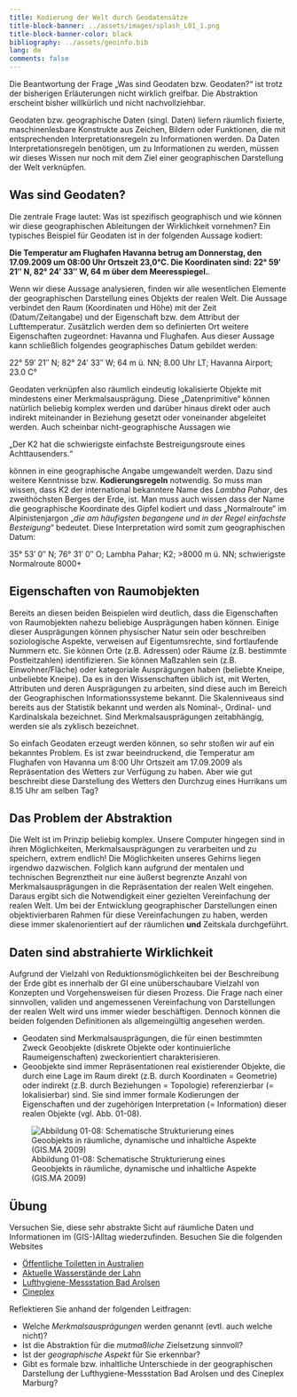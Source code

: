 ```yaml
---
title: Kodierung der Welt durch Geodatensätze
title-block-banner: ../assets/images/splash_L01_1.png
title-block-banner-color: black
bibliography: ../assets/geoinfo.bib
lang: de
comments: false
---
```



Die Beantwortung der Frage „Was sind Geodaten bzw. Geodaten?“ ist trotz der bisherigen Erläuterungen nicht wirklich greifbar. Die Abstraktion erscheint bisher willkürlich und nicht nachvollziehbar.

Geodaten bzw. geographische Daten (singl. Daten) liefern räumlich fixierte, maschinenlesbare Konstrukte aus Zeichen, Bildern oder Funktionen, die mit entsprechenden Interpretationsregeln zu Informationen werden. Da Daten Interpretationsregeln benötigen, um zu Informationen zu werden, müssen wir dieses Wissen nur noch mit dem Ziel einer geographischen Darstellung der Welt verknüpfen.

## Was sind Geodaten?
Die zentrale Frage lautet: Was ist spezifisch geographisch und wie können wir diese geographischen Ableitungen der Wirklichkeit vornehmen? Ein typisches Beispiel für Geodaten ist in der folgenden Aussage kodiert:

**Die Temperatur am Flughafen Havanna betrug am Donnerstag, den 17.09.2009 um 08:00 Uhr Ortszeit 23,0°C. Die Koordinaten sind: 22° 59′ 21″ N, 82° 24′ 33″ W, 64 m über dem Meeresspiegel.**.

Wenn wir diese Aussage analysieren, finden wir alle wesentlichen Elemente der geographischen Darstellung eines Objekts der realen Welt. Die Aussage verbindet den Raum (Koordinaten und Höhe) mit der Zeit (Datum/Zeitangabe) und der Eigenschaft bzw. dem Attribut der Lufttemperatur. Zusätzlich werden dem so definierten Ort weitere Eigenschaften zugeordnet: Havanna und Flughafen. Aus dieser Aussage kann schließlich folgendes geographisches Datum gebildet werden:

::: {.callout-note title="Kodierter Geodatensatz" icon="false" appearance="simple"}
22° 59′ 21″ N; 82° 24′ 33″ W; 64 m ü. NN; 8.00 Uhr LT; Havanna Airport; 23.0 C°
:::

Geodaten verknüpfen also räumlich eindeutig lokalisierte Objekte mit mindestens einer Merkmalsausprägung. Diese „Datenprimitive“ können natürlich beliebig komplex werden und darüber hinaus direkt oder auch indirekt miteinander in Beziehung gesetzt oder voneinander abgeleitet werden. Auch scheinbar nicht-geographische Aussagen wie

„Der K2 hat die schwierigste einfachste Bestreigungsroute eines Achttausenders.“

können in eine geographische Angabe umgewandelt werden. Dazu sind weitere Kenntnisse bzw. **Kodierungsregeln** notwendig. So muss man wissen, dass K2 der international bekanntere Name des *Lambha Pahar*, des zweithöchsten Berges der Erde, ist. Man muss auch wissen dass der Name die geographische Koordinate des Gipfel kodiert und dass „Normalroute“ im Alpinistenjargon „*die am häufigsten begangene und in der Regel einfachste Besteigung*“ bedeutet. Diese Interpretation wird somit zum geographischen Datum:

::: {.callout-note title="Kodierter Geodatensatz" icon="false" appearance="simple"}
35° 53′ 0″ N; 76° 31′ 0″ O; Lambha Pahar; K2; >8000 m ü. NN; schwierigste Normalroute 8000+
:::

## Eigenschaften von Raumobjekten
Bereits an diesen beiden Beispielen wird deutlich, dass die Eigenschaften von Raumobjekten nahezu beliebige Ausprägungen haben können. Einige dieser Ausprägungen können physischer Natur sein oder beschreiben soziologische Aspekte, verweisen auf Eigentumsrechte, sind fortlaufende Nummern etc. Sie können Orte (z.B. Adressen) oder Räume (z.B. bestimmte Postleitzahlen) identifizieren. Sie können Maßzahlen sein (z.B. Einwohner/Fläche) oder kategoriale Ausprägungen haben (beliebte Kneipe, unbeliebte Kneipe). Da es in den Wissenschaften üblich ist, mit Werten, Attributen und deren Ausprägungen zu arbeiten, sind diese auch im Bereich der Geographischen Informationssysteme bekannt. Die Skalenniveaus sind bereits aus der Statistik bekannt und werden als Nominal-, Ordinal- und Kardinalskala bezeichnet. Sind Merkmalsausprägungen zeitabhängig, werden sie als zyklisch bezeichnet.

So einfach Geodaten erzeugt werden können, so sehr stoßen wir auf ein bekanntes Problem. Es ist zwar beeindruckend, die Temperatur am Flughafen von Havanna um 8:00 Uhr Ortszeit am 17.09.2009 als Repräsentation des Wetters zur Verfügung zu haben. Aber wie gut beschreibt diese Darstellung des Wetters den Durchzug eines Hurrikans um 8.15 Uhr am selben Tag?

## Das Problem der Abstraktion
Die Welt ist im Prinzip beliebig komplex. Unsere Computer hingegen sind in ihren Möglichkeiten, Merkmalsausprägungen zu verarbeiten und zu speichern, extrem endlich!  Die Möglichkeiten unseres Gehirns liegen irgendwo dazwischen. Folglich kann aufgrund der mentalen und technischen Begrenztheit nur eine äußerst begrenzte Anzahl von Merkmalsausprägungen in die Repräsentation der realen Welt eingehen. Daraus ergibt sich die Notwendigkeit einer gezielten Vereinfachung der realen Welt. Um bei der Entwicklung geographischer Darstellungen einen objektivierbaren Rahmen für diese Vereinfachungen zu haben, werden diese immer skalenorientiert auf der räumlichen **und** Zeitskala durchgeführt.


## Daten sind abstrahierte Wirklichkeit

Aufgrund der Vielzahl von Reduktionsmöglichkeiten bei der Beschreibung der Erde gibt es innerhalb der GI eine unüberschaubare Vielzahl von Konzepten und Vorgehensweisen für diesen Prozess. Die Frage nach einer sinnvollen, validen und angemessenen Vereinfachung von Darstellungen der realen Welt wird uns immer wieder beschäftigen. Dennoch können die beiden folgenden Definitionen als allgemeingültig angesehen werden.


::: {.callout-tip icon="false" appearance="simple"}
- Geodaten sind Merkmalsausprägungen, die für einen bestimmten Zweck Geoobjekte (diskrete Objekte oder kontinuierliche Raumeigenschaften) zweckorientiert charakterisieren. 
- Geoobjekte sind immer Repräsentationen real existierender Objekte, die durch eine Lage im Raum direkt (z.B. durch Koordinaten = Geometrie) oder indirekt (z.B. durch Beziehungen = Topologie) referenzierbar (= lokalisierbar) sind. Sie sind immer formale Kodierungen der Eigenschaften und der zugehörigen Interpretation (= Information) dieser realen Objekte (vgl. Abb. 01-08).
:::

![Abbildung 01-08: Schematische Strukturierung eines Geoobjekts in räumliche, dynamische und inhaltliche Aspekte (GIS.MA 2009)](../assets/images/unit01/13898323961_21d8beca23_n.png)

## Übung

::: {.callout-tip icon="false" appearance="simple"}
Versuchen Sie, diese sehr abstrakte Sicht auf räumliche Daten und Informationen im (GIS-)Alltag wiederzufinden. Besuchen Sie die folgenden Websites

* [Öffentliche Toiletten in Australien](https://toiletmap.gov.au/)
* [Aktuelle Wasserstände der Lahn](http://www.wetterbote.de/wetter/pegel/lahn.htm)
* [Lufthygiene-Messstation Bad Arolsen](https://www.hlnug.de/messwerte/datenportal/messstelle/2/1/1406)
* [Cineplex](http://www.cineplex.de/kino/home/city32/)

Reflektieren Sie anhand der folgenden Leitfragen:

* Welche *Merkmalsausprägungen* werden genannt (evtl. auch welche nicht)?
* Ist die Abstraktion für die *mutmaßliche* Zielsetzung sinnvoll?
* Ist der *geographische Aspekt* für Sie erkennbar?
* Gibt es formale bzw. inhaltliche Unterschiede in der geographischen Darstellung der Lufthygiene-Messstation Bad Arolsen und des Cineplex Marburg?

:::

